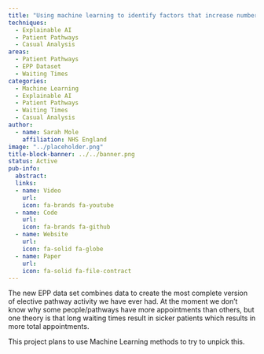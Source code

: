 ```yaml
---
title: "Using machine learning to identify factors that increase number of appointments per pathway"
techniques:
  - Explainable AI
  - Patient Pathways
  - Casual Analysis
areas:
  - Patient Pathways
  - EPP Dataset
  - Waiting Times
categories:
  - Machine Learning
  - Explainable AI
  - Patient Pathways
  - Waiting Times
  - Casual Analysis
author:
  - name: Sarah Mole
    affiliation: NHS England
image: "../placeholder.png"
title-block-banner: ../../banner.png
status: Active
pub-info:
  abstract:
  links:
  - name: Video
    url:
    icon: fa-brands fa-youtube
  - name: Code
    url:
    icon: fa-brands fa-github
  - name: Website
    url:
    icon: fa-solid fa-globe
  - name: Paper
    url:
    icon: fa-solid fa-file-contract
---
```


The new EPP data set combines data to create the most complete version of elective pathway activity we have ever had.  At the moment we don’t know why some people/pathways have more appointments than others, but one theory is that long waiting times result in sicker patients which results in more total appointments.

This project plans to use Machine Learning methods to try to unpick this.
